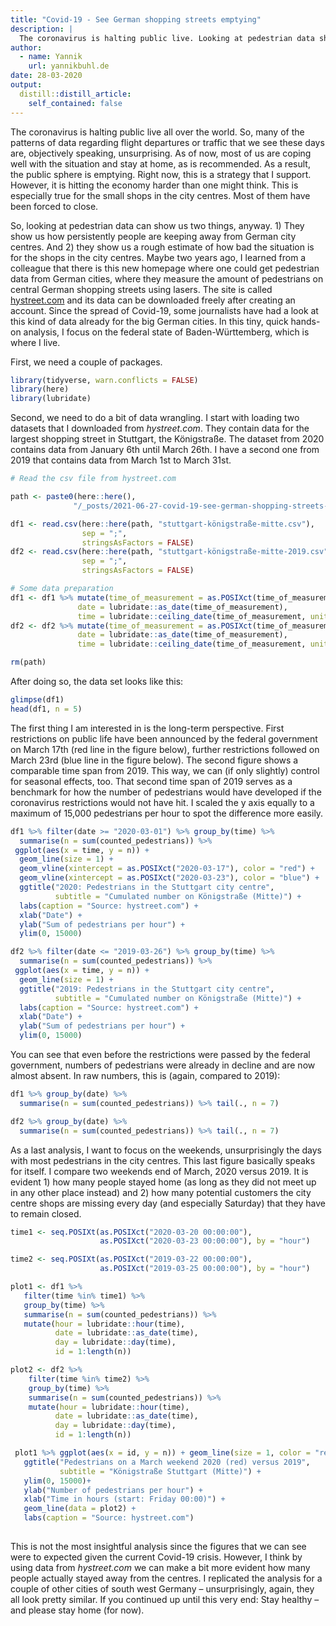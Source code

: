 ```yaml
---
title: "Covid-19 - See German shopping streets emptying"
description: |
  The coronavirus is halting public live. Looking at pedestrian data shows how persistently people stay away from German city centres and give an estimate of the situation is for shops in city centres.
author:
  - name: Yannik
    url: yannikbuhl.de
date: 28-03-2020
output:
  distill::distill_article:
    self_contained: false
---
```


The coronavirus is halting public live all over the world. So, many of the patterns of data regarding flight departures or traffic that we see these days are, objectively speaking, unsurprising.  As of now, most of us are coping well with the situation and stay at home, as is recommended. As a result, the public sphere is emptying. Right now, this is a strategy that I support. However, it is hitting the economy harder than one might think. This is especially true for the small shops in the city centres. Most of them have been forced to close. 

So, looking at pedestrian data can show us two things, anyway. 1) They show us how persistently people are keeping away from German city centres. And 2) they show us a rough estimate of how bad the situation is for the shops in the city centres. Maybe two years ago, I learned from a colleague that there is this new homepage where one could get pedestrian data from German cities, where they measure the amount of pedestrians on central German shopping streets using lasers. The site is called [hystreet.com](https://hystreet.com/) and its data can be downloaded freely after creating an account. Since the spread of Covid-19, some journalists have had a look at this kind of data already for the big German cities. In this tiny, quick hands-on analysis, I focus on the federal state of Baden-Württemberg, which is where I live. 

First, we need a couple of packages.

```r
library(tidyverse, warn.conflicts = FALSE)
library(here)
library(lubridate)
```

Second, we need to do a bit of data wrangling. I start with loading two datasets that I downloaded from *hystreet.com*. They contain data for the largest shopping street in Stuttgart, the Königstraße. The dataset from 2020 contains data from January 6th until March 26th. I have a second one from 2019 that contains data from March 1st to March 31st. 

```r
# Read the csv file from hystreet.com

path <- paste0(here::here(), 
              "/_posts/2021-06-27-covid-19-see-german-shopping-streets-emptying/")

df1 <- read.csv(here::here(path, "stuttgart-königstraße-mitte.csv"), 
                sep = ";", 
                stringsAsFactors = FALSE)
df2 <- read.csv(here::here(path, "stuttgart-königstraße-mitte-2019.csv"), 
                sep = ";", 
                stringsAsFactors = FALSE)

# Some data preparation
df1 <- df1 %>% mutate(time_of_measurement = as.POSIXct(time_of_measurement),
               date = lubridate::as_date(time_of_measurement),
               time = lubridate::ceiling_date(time_of_measurement, unit = "hours"))
df2 <- df2 %>% mutate(time_of_measurement = as.POSIXct(time_of_measurement),
               date = lubridate::as_date(time_of_measurement),
               time = lubridate::ceiling_date(time_of_measurement, unit = "hours"))

rm(path)
```

After doing so, the data set looks like this:

```r
glimpse(df1)
head(df1, n = 5)
```

The first thing I am interested in is the long-term perspective. First restrictions on public life have been announced by the federal government on March 17th (red line in the figure below), further restrictions followed on March 23rd (blue line in the figure below). The second figure shows a comparable time span from 2019. This way, we can (if only slightly) control for seasonal effects, too. That second time span of 2019 serves as a benchmark for how the number of pedestrians would have developed if the coronavirus restrictions would not have hit. I scaled the y axis equally to a maximum of 15,000 pedestrians per hour to spot the difference more easily.

```r
df1 %>% filter(date >= "2020-03-01") %>% group_by(time) %>% 
  summarise(n = sum(counted_pedestrians)) %>%
 ggplot(aes(x = time, y = n)) + 
  geom_line(size = 1) +
  geom_vline(xintercept = as.POSIXct("2020-03-17"), color = "red") +
  geom_vline(xintercept = as.POSIXct("2020-03-23"), color = "blue") +
  ggtitle("2020: Pedestrians in the Stuttgart city centre", 
          subtitle = "Cumulated number on Königstraße (Mitte)") + 
  labs(caption = "Source: hystreet.com") + 
  xlab("Date") + 
  ylab("Sum of pedestrians per hour") +
  ylim(0, 15000)

df2 %>% filter(date <= "2019-03-26") %>% group_by(time) %>% 
  summarise(n = sum(counted_pedestrians)) %>%
 ggplot(aes(x = time, y = n)) + 
  geom_line(size = 1) +
  ggtitle("2019: Pedestrians in the Stuttgart city centre", 
          subtitle = "Cumulated number on Königstraße (Mitte)") + 
  labs(caption = "Source: hystreet.com") + 
  xlab("Date") + 
  ylab("Sum of pedestrians per hour") + 
  ylim(0, 15000)
```

You can see that even before the restrictions were passed by the federal government, numbers of pedestrians were already in decline and are now almost absent. In raw numbers, this is (again, compared to 2019):

```r
df1 %>% group_by(date) %>% 
  summarise(n = sum(counted_pedestrians)) %>% tail(., n = 7)

df2 %>% group_by(date) %>% 
  summarise(n = sum(counted_pedestrians)) %>% tail(., n = 7)
```

As a last analysis, I want to focus on the weekends, unsurprisingly the days with most pedestrians in the city centres. This last figure basically speaks for itself. I compare two weekends end of March, 2020 versus 2019. It is evident 1) how many people stayed home (as long as they did not meet up in any other place instead) and 2) how many potential customers the city centre shops are missing every day (and especially Saturday) that they have to remain closed. 

```r
time1 <- seq.POSIXt(as.POSIXct("2020-03-20 00:00:00"), 
                    as.POSIXct("2020-03-23 00:00:00"), by = "hour")

time2 <- seq.POSIXt(as.POSIXct("2019-03-22 00:00:00"), 
                    as.POSIXct("2019-03-25 00:00:00"), by = "hour")

plot1 <- df1 %>%
   filter(time %in% time1) %>%
   group_by(time) %>%
   summarise(n = sum(counted_pedestrians)) %>%
   mutate(hour = lubridate::hour(time),
          date = lubridate::as_date(time),
          day = lubridate::day(time),
          id = 1:length(n))

plot2 <- df2 %>%
    filter(time %in% time2) %>%
    group_by(time) %>%
    summarise(n = sum(counted_pedestrians)) %>% 
    mutate(hour = lubridate::hour(time),
          date = lubridate::as_date(time),
          day = lubridate::day(time),
          id = 1:length(n))

 plot1 %>% ggplot(aes(x = id, y = n)) + geom_line(size = 1, color = "red") +
   ggtitle("Pedestrians on a March weekend 2020 (red) versus 2019",
           subtitle = "Königstraße Stuttgart (Mitte)") +
   ylim(0, 15000)+
   ylab("Number of pedestrians per hour") +
   xlab("Time in hours (start: Friday 00:00)") +
   geom_line(data = plot2) +
   labs(caption = "Source: hystreet.com")
 
```

This is not the most insightful analysis since the figures that we can see were to expected given the current Covid-19 crisis. However, I think by using data from *hystreet.com* we can make a bit more evident how many people actually stayed away from the centres. I replicated the analysis for a couple of other cities of south west Germany -- unsurprisingly, again, they all look pretty similar. If you continued up until this very end: Stay healthy -- and please stay home (for now). 